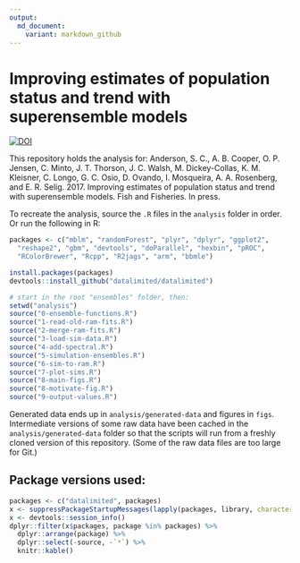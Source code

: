 ```yaml
---
output:
  md_document:
    variant: markdown_github
---
```


<!-- README.md is generated from README.Rmd. Please edit that file -->

# Improving estimates of population status and trend with superensemble models

[![DOI](https://zenodo.org/badge/33008246.svg)](https://zenodo.org/badge/latestdoi/33008246)

This repository holds the analysis for:
Anderson, S. C., A. B. Cooper, O. P. Jensen, C. Minto, J. T. Thorson, J. C. Walsh, M. Dickey-Collas, K. M. Kleisner, C. Longo, G. C. Osio, D. Ovando, I. Mosqueira, A. A. Rosenberg, and E. R. Selig. 2017. Improving estimates of population status and trend with superensemble models. Fish and Fisheries. In press.

To recreate the analysis, source the `.R` files in the `analysis` folder in order. Or run the following in R:

```r
packages <- c("mblm", "randomForest", "plyr", "dplyr", "ggplot2",
  "reshape2", "gbm", "devtools", "doParallel", "hexbin", "pROC",
  "RColorBrewer", "Rcpp", "R2jags", "arm", "bbmle")
```

```r
install.packages(packages)
devtools::install_github("datalimited/datalimited")

# start in the root "ensembles" folder, then:
setwd("analysis")
source("0-ensemble-functions.R")
source("1-read-old-ram-fits.R")
source("2-merge-ram-fits.R")
source("3-load-sim-data.R")
source("4-add-spectral.R")
source("5-simulation-ensembles.R")
source("6-sim-to-ram.R")
source("7-plot-sims.R")
source("8-main-figs.R")
source("8-motivate-fig.R")
source("9-output-values.R")
```

Generated data ends up in `analysis/generated-data` and figures in `figs`. Intermediate versions of some raw data have been cached in the `analysis/generated-data` folder so that the scripts will run from a freshly cloned version of this repository. (Some of the raw data files are too large for Git.)

## Package versions used:

```r
packages <- c("datalimited", packages)
x <- suppressPackageStartupMessages(lapply(packages, library, character.only = TRUE))
x <- devtools::session_info()
dplyr::filter(x$packages, package %in% packages) %>%
  dplyr::arrange(package) %>%
  dplyr::select(-source, -`*`) %>%
  knitr::kable()
```
